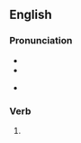 ==English==

===Pronunciation===
* {{IPA|en|/ˈswʌŋ/}}
* {{audio|en|en-us-swung.ogg|Audio (US)}}

* {{rhymes|en|ʌŋ}}

===Verb===
{{head|en|verb form}}

# {{en-past of|swing}}